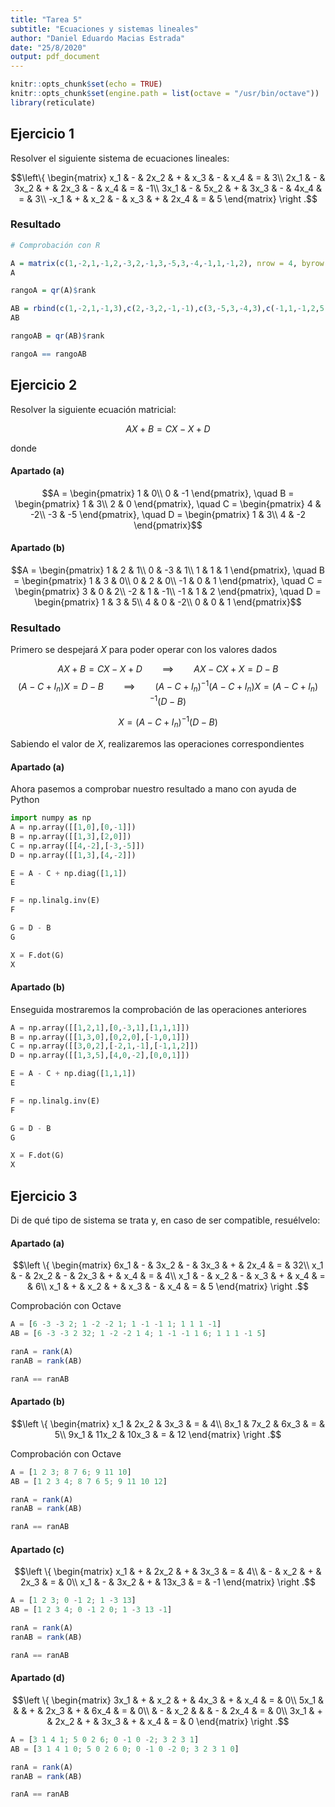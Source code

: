 ```yaml
---
title: "Tarea 5"
subtitle: "Ecuaciones y sistemas lineales"
author: "Daniel Eduardo Macias Estrada"
date: "25/8/2020"
output: pdf_document
---
```


```r
knitr::opts_chunk$set(echo = TRUE)
knitr::opts_chunk$set(engine.path = list(octave = "/usr/bin/octave"))
library(reticulate)
```

## Ejercicio 1

Resolver el siguiente sistema de ecuaciones lineales:

$$\left\{ \begin{matrix}
  x_1 & - & 2x_2 & + & x_3 & - & x_4 & = & 3\\
  2x_1 & - & 3x_2 & + & 2x_3 & - & x_4 & = & -1\\
  3x_1 & - & 5x_2 & + & 3x_3 & - & 4x_4 & = & 3\\
  -x_1 & + & x_2 & - & x_3 & + & 2x_4 & = & 5
\end{matrix} \right .$$

### Resultado

```r
# Comprobación con R

A = matrix(c(1,-2,1,-1,2,-3,2,-1,3,-5,3,-4,-1,1,-1,2), nrow = 4, byrow = TRUE)
A

rangoA = qr(A)$rank

AB = rbind(c(1,-2,1,-1,3),c(2,-3,2,-1,-1),c(3,-5,3,-4,3),c(-1,1,-1,2,5))
AB

rangoAB = qr(AB)$rank

rangoA == rangoAB
```


## Ejercicio 2

Resolver la siguiente ecuación matricial: 

$$AX+B = CX-X+D$$

donde

#### Apartado (a)

$$A = \begin{pmatrix}
1 & 0\\
0 & -1
\end{pmatrix}, \quad B = \begin{pmatrix}
1 & 3\\
2 & 0
\end{pmatrix}, \quad C = \begin{pmatrix}
4 & -2\\
-3 & -5
\end{pmatrix}, \quad D = \begin{pmatrix}
1 & 3\\
4 & -2
\end{pmatrix}$$

#### Apartado (b)

$$A = \begin{pmatrix}
1 & 2 & 1\\
0 & -3 & 1\\
1 & 1 & 1
\end{pmatrix}, \quad B = \begin{pmatrix}
1 & 3 & 0\\
0 & 2 & 0\\
-1 & 0 & 1
\end{pmatrix}, \quad C = \begin{pmatrix}
3 & 0 & 2\\
-2 & 1 & -1\\
-1 & 1 & 2
\end{pmatrix}, \quad D = \begin{pmatrix}
1 & 3 & 5\\
4 & 0 & -2\\
0 & 0 & 1
\end{pmatrix}$$

### Resultado

Primero se despejará $X$ para poder operar con los valores dados

$$AX + B = CX - X + D \qquad \implies \qquad AX - CX + X = D - B$$
$$(A - C + I_{n})X = D - B \qquad \implies \qquad (A - C + I_{n})^{-1}(A - C + I_{n})X = (A - C + I_{n})^{-1}(D - B)$$

$$X = (A - C + I_{n})^{-1}(D-B)$$

Sabiendo el valor de $X$, realizaremos las operaciones correspondientes


#### Apartado (a)


Ahora pasemos a comprobar nuestro resultado a mano con ayuda de Python

```python
import numpy as np
A = np.array([[1,0],[0,-1]])
B = np.array([[1,3],[2,0]])
C = np.array([[4,-2],[-3,-5]])
D = np.array([[1,3],[4,-2]])

E = A - C + np.diag([1,1])
E

F = np.linalg.inv(E)
F

G = D - B
G

X = F.dot(G)
X
```


#### Apartado (b)

Enseguida mostraremos la comprobación de las operaciones anteriores

```python
A = np.array([[1,2,1],[0,-3,1],[1,1,1]])
B = np.array([[1,3,0],[0,2,0],[-1,0,1]])
C = np.array([[3,0,2],[-2,1,-1],[-1,1,2]])
D = np.array([[1,3,5],[4,0,-2],[0,0,1]])

E = A - C + np.diag([1,1,1])
E

F = np.linalg.inv(E)
F

G = D - B
G

X = F.dot(G)
X

```



## Ejercicio 3

Di de qué tipo de sistema se trata y, en caso de ser compatible, resuélvelo:

#### Apartado (a)

$$\left \{ \begin{matrix}
6x_1 & - & 3x_2 & - & 3x_3 & + & 2x_4 & = & 32\\
x_1 & - & 2x_2 & - & 2x_3 & + & x_4 & = & 4\\
x_1 & - & x_2 & - & x_3 & + & x_4 & = & 6\\
x_1 & + & x_2 & + & x_3 & - & x_4 & = & 5
\end{matrix} \right .$$

Comprobación con Octave

```octave
A = [6 -3 -3 2; 1 -2 -2 1; 1 -1 -1 1; 1 1 1 -1]
AB = [6 -3 -3 2 32; 1 -2 -2 1 4; 1 -1 -1 1 6; 1 1 1 -1 5]

ranA = rank(A)
ranAB = rank(AB)

ranA == ranAB
```

#### Apartado (b)

$$\left \{ \begin{matrix}
x_1 & 2x_2 & 3x_3 & = & 4\\
8x_1 & 7x_2 & 6x_3 & = & 5\\
9x_1 & 11x_2 & 10x_3 & = & 12
\end{matrix} \right .$$

Comprobación con Octave

```octave
A = [1 2 3; 8 7 6; 9 11 10]
AB = [1 2 3 4; 8 7 6 5; 9 11 10 12]

ranA = rank(A)
ranAB = rank(AB)

ranA == ranAB
```


#### Apartado (c)

$$\left \{ \begin{matrix}
x_1 & + & 2x_2 & + & 3x_3 & = & 4\\
 & - & x_2 & + & 2x_3 & = & 0\\
x_1 & - & 3x_2 & + & 13x_3 & = & -1
\end{matrix} \right .$$

```octave
A = [1 2 3; 0 -1 2; 1 -3 13]
AB = [1 2 3 4; 0 -1 2 0; 1 -3 13 -1]

ranA = rank(A)
ranAB = rank(AB)

ranA == ranAB
```


#### Apartado (d)

$$\left \{ \begin{matrix}
3x_1 & + & x_2 & + & 4x_3 & + & x_4 & = & 0\\
5x_1 & & & + & 2x_3 & + & 6x_4 & = & 0\\
 & - & x_2 & & & - & 2x_4 & = & 0\\
 3x_1 & + & 2x_2 & + & 3x_3 & + & x_4 & = & 0
\end{matrix} \right .$$

```octave
A = [3 1 4 1; 5 0 2 6; 0 -1 0 -2; 3 2 3 1]
AB = [3 1 4 1 0; 5 0 2 6 0; 0 -1 0 -2 0; 3 2 3 1 0]

ranA = rank(A)
ranAB = rank(AB)

ranA == ranAB
```

